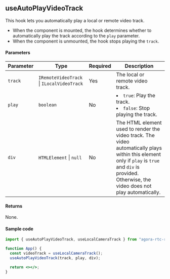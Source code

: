 ## useAutoPlayVideoTrack

This hook lets you automatically play a local or remote video track.

- When the component is mounted, the hook determines whether to automatically play the track according to the `play` parameter.
- When the component is unmounted, the hook stops playing the `track`.

#### Parameters

| Parameter | Type                                                  | Required | Description                                                                                                                                                                                          |
| --------- | ----------------------------------------------------- | -------- | ---------------------------------------------------------------------------------------------------------------------------------------------------------------------------------------------------- |
| `track`   | `IRemoteVideoTrack` &VerticalLine; `ILocalVideoTrack` | Yes      | The local or remote video track.                                                                                                                                                                     |
| `play`    | `boolean`                                             | No       | <li>`true`: Play the track.</li><li>`false`: Stop playing the track.</li>                                                                                                                            |
| `div`     | `HTMLElement` &VerticalLine; `null`                   | No       | The HTML element used to render the video track. The video automatically plays within this element only if `play` is `true` and `div` is provided. Otherwise, the video does not play automatically. |

#### Returns

None.

#### Sample code

```jsx
import { useAutoPlayVideoTrack, useLocalCameraTrack } from "agora-rtc-react";

function App() {
  const videoTrack = useLocalCameraTrack();
  useAutoPlayVideoTrack(track, play, div);

  return <></>;
}
```

